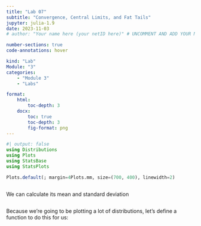 ```yaml
---
title: "Lab 07"
subtitle: "Convergence, Central Limits, and Fat Tails"
jupyter: julia-1.9
date: 2023-11-03
# author: "Your name here (your netID here)" # UNCOMMENT AND ADD YOUR NAME

number-sections: true
code-annotations: hover

kind: "Lab"
Module: "3"
categories:
    - "Module 3"
    - "Labs"

format:
    html: 
        toc-depth: 3
    docx: 
        toc: true
        toc-depth: 3
        fig-format: png
---
```




```julia
#| output: false
using Distributions
using Plots
using StatsBase
using StatsPlots

Plots.default(; margin=4Plots.mm, size=(700, 400), linewidth=2)
```


```julia

```

We can calculate its mean and standard deviation

```julia

```

Because we're going to be plotting a lot of distributions, let's define a function to do this for us:

